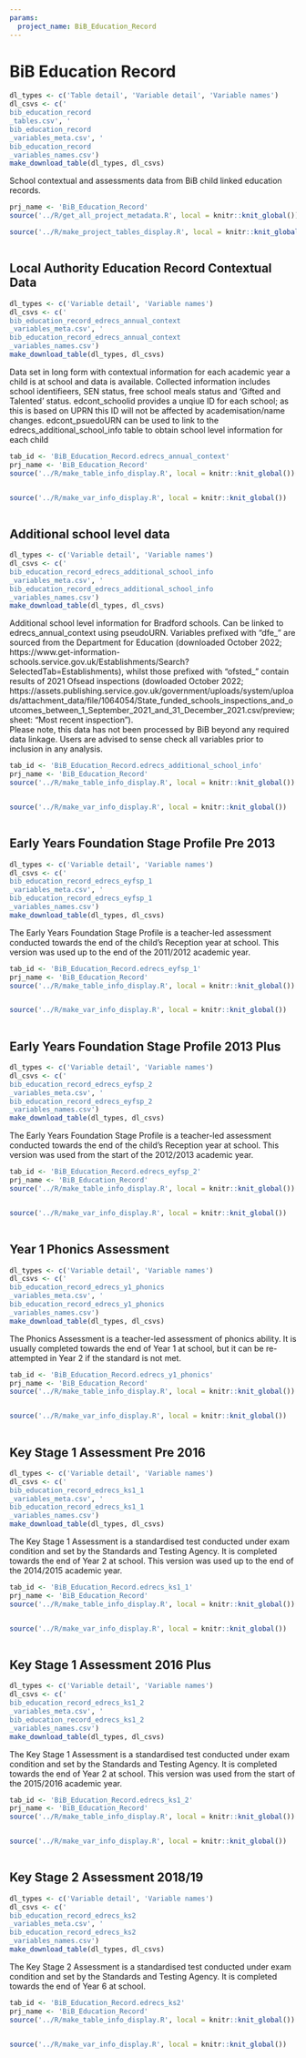 ```yaml
---
params:
  project_name: BiB_Education_Record
---
```






# BiB Education Record {#bib_education_record}


```r
dl_types <- c('Table detail', 'Variable detail', 'Variable names')
dl_csvs <- c('
bib_education_record
_tables.csv', '
bib_education_record
_variables_meta.csv', '
bib_education_record
_variables_names.csv')
make_download_table(dl_types, dl_csvs)
```



School contextual and assessments data from BiB child linked education records.



```r
prj_name <- 'BiB_Education_Record'
source('../R/get_all_project_metadata.R', local = knitr::knit_global())
```



```r
source('../R/make_project_tables_display.R', local = knitr::knit_global())
```



```r

```





## Local Authority Education Record Contextual Data {#bib_education_record_edrecs_annual_context}


```r
dl_types <- c('Variable detail', 'Variable names')
dl_csvs <- c('
bib_education_record_edrecs_annual_context
_variables_meta.csv', '
bib_education_record_edrecs_annual_context
_variables_names.csv')
make_download_table(dl_types, dl_csvs)
```



Data set in long form with contextual information for each academic year a child is at school and data is available. Collected information includes school identifieers, SEN status, free school meals status and 'Gifted and Talented' status. edcont_schoolid provides a unqiue ID for each school; as this is based on UPRN this ID will not be affected by academisation/name changes. edcont_psuedoURN can be used to link to the edrecs_additional_school_info table to obtain school level information  for each child



```r
tab_id <- 'BiB_Education_Record.edrecs_annual_context'
prj_name <- 'BiB_Education_Record'
source('../R/make_table_info_display.R', local = knitr::knit_global())
```



```r

```



```r
source('../R/make_var_info_display.R', local = knitr::knit_global())
```



```r

```





## Additional school level data {#bib_education_record_edrecs_additional_school_info}


```r
dl_types <- c('Variable detail', 'Variable names')
dl_csvs <- c('
bib_education_record_edrecs_additional_school_info
_variables_meta.csv', '
bib_education_record_edrecs_additional_school_info
_variables_names.csv')
make_download_table(dl_types, dl_csvs)
```



Additional school level information for Bradford schools. Can be linked to edrecs_annual_context using pseudoURN. Variables prefixed with "dfe_" are sourced from the Department for Education (downloaded October 2022; https://www.get-information-schools.service.gov.uk/Establishments/Search?SelectedTab=Establishments), whilst those prefixed with "ofsted_" contain results of 2021 Ofsead inspections (dowloaded October 2022; https://assets.publishing.service.gov.uk/government/uploads/system/uploads/attachment_data/file/1064054/State_funded_schools_inspections_and_outcomes_between_1_September_2021_and_31_December_2021.csv/preview; sheet: "Most recent inspection"). <br> Please note, this data has not been processed by BiB beyond any required data linkage. Users are advised to sense check all variables prior to inclusion in any analysis.



```r
tab_id <- 'BiB_Education_Record.edrecs_additional_school_info'
prj_name <- 'BiB_Education_Record'
source('../R/make_table_info_display.R', local = knitr::knit_global())
```



```r

```



```r
source('../R/make_var_info_display.R', local = knitr::knit_global())
```



```r

```





## Early Years Foundation Stage Profile Pre 2013 {#bib_education_record_edrecs_eyfsp_1}


```r
dl_types <- c('Variable detail', 'Variable names')
dl_csvs <- c('
bib_education_record_edrecs_eyfsp_1
_variables_meta.csv', '
bib_education_record_edrecs_eyfsp_1
_variables_names.csv')
make_download_table(dl_types, dl_csvs)
```



The Early Years Foundation Stage Profile is a teacher-led assessment conducted towards the end of the child's Reception year at school. This version was used up to the end of the 2011/2012 academic year.



```r
tab_id <- 'BiB_Education_Record.edrecs_eyfsp_1'
prj_name <- 'BiB_Education_Record'
source('../R/make_table_info_display.R', local = knitr::knit_global())
```



```r

```



```r
source('../R/make_var_info_display.R', local = knitr::knit_global())
```



```r

```





## Early Years Foundation Stage Profile 2013 Plus {#bib_education_record_edrecs_eyfsp_2}


```r
dl_types <- c('Variable detail', 'Variable names')
dl_csvs <- c('
bib_education_record_edrecs_eyfsp_2
_variables_meta.csv', '
bib_education_record_edrecs_eyfsp_2
_variables_names.csv')
make_download_table(dl_types, dl_csvs)
```



The Early Years Foundation Stage Profile is a teacher-led assessment conducted towards the end of the child's Reception year at school. This version was used from the start of the 2012/2013 academic year.



```r
tab_id <- 'BiB_Education_Record.edrecs_eyfsp_2'
prj_name <- 'BiB_Education_Record'
source('../R/make_table_info_display.R', local = knitr::knit_global())
```



```r

```



```r
source('../R/make_var_info_display.R', local = knitr::knit_global())
```



```r

```





## Year 1 Phonics Assessment {#bib_education_record_edrecs_y1_phonics}


```r
dl_types <- c('Variable detail', 'Variable names')
dl_csvs <- c('
bib_education_record_edrecs_y1_phonics
_variables_meta.csv', '
bib_education_record_edrecs_y1_phonics
_variables_names.csv')
make_download_table(dl_types, dl_csvs)
```



The Phonics Assessment is a teacher-led assessment of phonics ability. It is usually completed towards the end of Year 1 at school, but it can be re-attempted in Year 2 if the standard is not met.



```r
tab_id <- 'BiB_Education_Record.edrecs_y1_phonics'
prj_name <- 'BiB_Education_Record'
source('../R/make_table_info_display.R', local = knitr::knit_global())
```



```r

```



```r
source('../R/make_var_info_display.R', local = knitr::knit_global())
```



```r

```





## Key Stage 1 Assessment Pre 2016 {#bib_education_record_edrecs_ks1_1}


```r
dl_types <- c('Variable detail', 'Variable names')
dl_csvs <- c('
bib_education_record_edrecs_ks1_1
_variables_meta.csv', '
bib_education_record_edrecs_ks1_1
_variables_names.csv')
make_download_table(dl_types, dl_csvs)
```



The Key Stage 1 Assessment is a standardised test conducted under exam condition and set by the Standards and Testing Agency. It is completed towards the end of Year 2 at school. This version was used up to the end of the 2014/2015 academic year.



```r
tab_id <- 'BiB_Education_Record.edrecs_ks1_1'
prj_name <- 'BiB_Education_Record'
source('../R/make_table_info_display.R', local = knitr::knit_global())
```



```r

```



```r
source('../R/make_var_info_display.R', local = knitr::knit_global())
```



```r

```





## Key Stage 1 Assessment 2016 Plus {#bib_education_record_edrecs_ks1_2}


```r
dl_types <- c('Variable detail', 'Variable names')
dl_csvs <- c('
bib_education_record_edrecs_ks1_2
_variables_meta.csv', '
bib_education_record_edrecs_ks1_2
_variables_names.csv')
make_download_table(dl_types, dl_csvs)
```



The Key Stage 1 Assessment is a standardised test conducted under exam condition and set by the Standards and Testing Agency. It is completed towards the end of Year 2 at school. This version was used from the start of the 2015/2016 academic year.



```r
tab_id <- 'BiB_Education_Record.edrecs_ks1_2'
prj_name <- 'BiB_Education_Record'
source('../R/make_table_info_display.R', local = knitr::knit_global())
```



```r

```



```r
source('../R/make_var_info_display.R', local = knitr::knit_global())
```



```r

```





## Key Stage 2 Assessment 2018/19 {#bib_education_record_edrecs_ks2}


```r
dl_types <- c('Variable detail', 'Variable names')
dl_csvs <- c('
bib_education_record_edrecs_ks2
_variables_meta.csv', '
bib_education_record_edrecs_ks2
_variables_names.csv')
make_download_table(dl_types, dl_csvs)
```



The Key Stage 2 Assessment is a standardised test conducted under exam condition and set by the Standards and Testing Agency. It is completed towards the end of Year 6 at school.



```r
tab_id <- 'BiB_Education_Record.edrecs_ks2'
prj_name <- 'BiB_Education_Record'
source('../R/make_table_info_display.R', local = knitr::knit_global())
```



```r

```



```r
source('../R/make_var_info_display.R', local = knitr::knit_global())
```



```r

```



